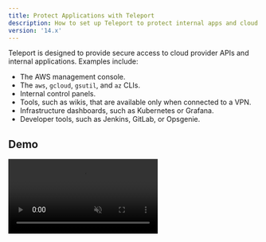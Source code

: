 ```yaml
---
title: Protect Applications with Teleport
description: How to set up Teleport to protect internal apps and cloud provider APIs
version: '14.x'
---
```


Teleport is designed to provide secure access to cloud provider APIs and
internal applications. Examples include:

- The AWS management console.
- The `aws`, `gcloud`, `gsutil`, and `az` CLIs.
- Internal control panels.
- Tools, such as wikis, that are available only when connected to a VPN.
- Infrastructure dashboards, such as Kubernetes or Grafana.
- Developer tools, such as Jenkins, GitLab, or Opsgenie.

## Demo

<video autoPlay loop muted playsInline controls>
  <source src="../../../../assets/app-access-8dfde6c060.mp4" type="video/mp4" />

  <source src="../../../../assets/app-access-783de4d3ef.webm" type="video/webm" />

  Your browser does not support the video tag.
</video>

## Getting started

Learn how to register an application with Teleport in our [getting started
guide](/ver/14.x/application-access/getting-started).

## Protect cloud provider APIs

You can use Teleport to provide secure access to your cloud provider's APIs.
This means that you can prevent unauthorized usage of management consoles and
CLI tools with the same RBAC system you use to protect your infrastructure.

- [AWS Console and CLI Applications](/ver/14.x/application-access/cloud-apis/aws-console): How to access
  AWS Management Console, AWS CLI, and AWS SDKs with Teleport.
- [Google Cloud CLI Applications](/ver/14.x/application-access/cloud-apis/google-cloud): How to access
  Google Cloud CLI applications and SDKs with Teleport.
- [Azure CLI Applications](/ver/14.x/application-access/cloud-apis/azure): How to access Azure CLI
  applications and SDKs with Teleport.

## Protect internal applications

You can use Teleport to enable secure access to internal applications. For
example, a load balancer might display network telemetry through a control panel
but might lack the ability to authenticate with and be accessed by resources
outside your private network.

Teleport lets team members access these resources securely, even outside a
private network, with no shared secrets.

These guides explain how to protect internal applications  with Teleport:

- [Web App Access](/ver/14.x/application-access/guides/connecting-apps): How to access web apps with Teleport.
- [TCP App Access](/ver/14.x/application-access/guides/tcp): How to access plain TCP apps with Teleport.
- [API Access](/ver/14.x/application-access/guides/api-access): How to access REST APIs with Teleport.
- [Dynamic Registration](/ver/14.x/application-access/guides/dynamic-registration): Register/unregister apps without restarting Teleport.
- [Interactive Lab](https://play.instruqt.com/teleport/invite/rgvuva4gzkon): Try Teleport using our guided Teleport application access lab.

## Use Teleport-signed JSON Web Tokens

These guides explain how web apps registered with Teleport can use
Teleport-signed JSON web tokens to implement authentication and authorization.

- [Introduction](/ver/14.x/application-access/jwt/introduction): Introduction to JWT tokens with application access.
- [Elasticsearch](/ver/14.x/application-access/jwt/elasticsearch): How to use JWT authentication with Elasticsearch.
